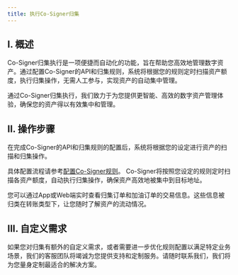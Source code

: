 ```yaml
---
title: 执行Co-Signer归集
---
```


## I. 概述

Co-Signer归集执行是一项便捷而自动化的功能，旨在帮助您高效地管理数字资产。通过配置Co-Signer的API和归集规则，系统将根据您的规则定时扫描资产额度，执行归集操作，无需人工参与，实现资产的自动集中管理。

通过Co-Signer归集执行，我们致力于为您提供更智能、高效的数字资产管理体验，确保您的资产得以有效集中和管理。



## II. 操作步骤

<Steps>
<Step title="配置API和归集规则">
   在完成Co-Signer的API和归集规则的配置后，系统将根据您的设定进行资产的扫描和归集操作。
   
   具体配置流程请参考[配置Co-Signer规则](/help-center/manage-mpc/consolidation/co-signer/rules)。
</Step>
<Step title="定时执行归集">
    Co-Signer将按照您设定的规则定时扫描各资产额度，自动执行归集操作，确保资产高效地被集中到目标地址。

</Step>
<Step title="实时查看订单信息">
    您可以通过App或Web端实时查看归集订单和加油订单的交易信息。这些信息被归类在转账类型下，让您随时了解资产的流动情况。
</Step>
</Steps>



## III. 自定义需求

如果您对归集有额外的自定义需求，或者需要进一步优化规则配置以满足特定业务场景，我们的客服团队将竭诚为您提供支持和定制服务。请随时联系我们，我们将为您量身定制最适合的解决方案。